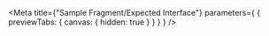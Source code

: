 
<Meta
  title={"Sample Fragment/Expected Interface"}
  parameters={
    {
      previewTabs: {
        canvas: {
          hidden: true
        }
      }
    }
  }
/>

<D2FragmentPageIndex />
